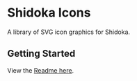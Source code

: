 
<Meta title="Welcome" />

# Shidoka Icons

A library of SVG icon graphics for Shidoka.

## Getting Started

View the [Readme here](https://github.com/kyndryl-design-system/shidoka-icons).
